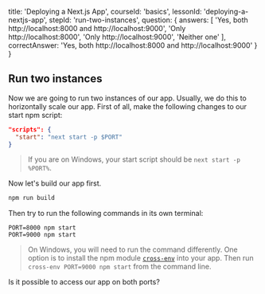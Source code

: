 
  title: 'Deploying a Next.js App',
  courseId: 'basics',
  lessonId: 'deploying-a-nextjs-app',
  stepId: 'run-two-instances',
  question: {
    answers: [
      'Yes, both http://localhost:8000 and http://localhost:9000',
      'Only http://localhost:8000',
      'Only http://localhost:9000',
      'Neither one'
    ],
    correctAnswer: 'Yes, both http://localhost:8000 and http://localhost:9000'
  }
}

## Run two instances

Now we are going to run two instances of our app. Usually, we do this to horizontally scale our app.
First of all, make the following changes to our start npm script:

```json
"scripts": {
  "start": "next start -p $PORT"
}
```

> If you are on Windows, your start script should be `next start -p %PORT%`.

Now let's build our app first.

```bash
npm run build
```

Then try to run the following commands in its own terminal:

```
PORT=8000 npm start
PORT=9000 npm start
```

> On Windows, you will need to run the command differently. One option is to install the npm module [`cross-env`](https://www.npmjs.com/package/cross-env) into your app.
> Then run `cross-env PORT=9000 npm start` from the command line.

Is it possible to access our app on both ports?

